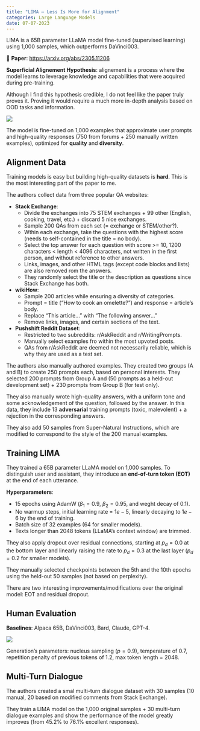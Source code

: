 ```yaml
---
title: "LIMA – Less Is More for Alignment"
categories: Large Language Models
date: 07-07-2023
---
```


::: {.callout-tip}
LIMA is a 65B parameter LLaMA model fine-tuned (supervised learning) using 1,000 samples, which outperforms DaVinci003.
:::

📝 **Paper**: [https://arxiv.org/abs/2305.11206](https://arxiv.org/abs/2305.11206)

**Superficial Alignement Hypothesis**: alignement is a process where the model learns to leverage knowledge and capabilities that were acquired during pre-training.

::: {.callout-tip}
Although I find this hypothesis credible, I do not feel like the paper truly proves it. Proving it would require a much more in-depth analysis based on OOD tasks and information.
:::

![](https://i.imgur.com/IMHho4v.png)

The model is fine-tuned on 1,000 examples that approximate user prompts and high-quality responses (750 from forums + 250 manually written examples), optimized for **quality** and **diversity**.

## Alignment Data

::: {.callout-tip}
Training models is easy but building high-quality datasets is **hard**. This is the most interesting part of the paper to me.
:::

The authors collect data from three popular QA websites:

* **Stack Exchange**:
	* Divide the exchanges into 75 STEM exchanges + 99 other (English, cooking, travel, etc.) + discard 5 nice exchanges.
	* Sample 200 QAs from each set (= exchange or STEM/other?).
	* Wthin each exchange, take the questions with the highest score (needs to self-contained in the title = no body).
	* Select the top answer for each question with score >= 10, 1200 characters < length < 4096 characters, not written in the first person, and without reference to other answers.
	* Links, images, and other HTML tags (except code blocks and lists) are also removed rom the answers.
	* They randomly select the title or the description as questions since Stack Exchange has both.
* **wikiHow**:
	* Sample 200 articles while ensuring a diversity of categories.
	* Prompt = title ("How to cook an omelette?") and response = article's body.
	* Replace "This article..." with "The following answer..."
	* Remove links, images, and certain sections of the text.
* **Pushshift Reddit Dataset**:
	* Restricted to two subreddits: r/AskReddit and r/WritingPrompts.
	* Manually select examples fro within the most upvoted posts.
	* QAs from r/AskReddit are deemed not necessarily reliable, which is why they are used as a test set.

The authors also manually authored examples. They created two groups (A and B) to create 250 prompts each, based on personal interests. They selected 200 prompts from Group A and (50 prompts as a held-out development set) + 230 prompts from Group B (for test only).

They also manually wrote high-quality answers, with a uniform tone and some acknowledgement of the question, followed by the answer. In this data, they include 13 **adversarial** training prompts (toxic, malevolent) + a rejection in the corresponding answers.

They also add 50 samples from Super-Natural Instructions, which are modified to correspond to the style of the 200 manual examples.

## Training LIMA

They trained a 65B parameter LLaMA model on 1,000 samples. To distinguish user and assistant, they introduce an **end-of-turn token (EOT)** at the end of each utterance.

**Hyperparameters**:

* 15 epochs using AdamW ($\beta_1 = 0.9$, $\beta_2 = 0.95$, and weght decay of 0.1).
* No warmup steps, initial learning rate = $1e-5$, linearly decaying to $1e-6$ by the end of training.
* Batch size of 32 examples (64 for smaller models).
* Texts longer than 2048 tokens (LLaMA's context window) are trimmed.

They also apply dropout over residual connections, starting at $p_d = 0.0$ at the bottom layer and linearly raising the rate to $p_d = 0.3$ at the last layer ($p_d = 0.2$ for smaller models).

They manually selected checkpoints between the 5th and the 10th epochs using the held-out 50 samples (not based on perplexity).

::: {.callout-tip}
There are two interesting improvements/modifications over the original model: EOT and residual dropout.
:::

## Human Evaluation

**Baselines**: Alpaca 65B, DaVinci003, Bard, Claude, GPT-4.

![](https://i.imgur.com/MUZ7AcC.png)

Generation's parameters: nucleus sampling ($p=0.9$), temperature of 0.7, repetition penalty of previous tokens of 1.2, max token length = 2048.

## Multi-Turn Dialogue

The authors created a smal multi-turn dialogue dataset with 30 samples (10 manual, 20 based on modified comments from Stack Exchange).

They train a LIMA model on the 1,000 original samples + 30 multi-turn dialogue examples and show the performance of the model greatly improves (from 45.2% to 76.1% excellent responses).